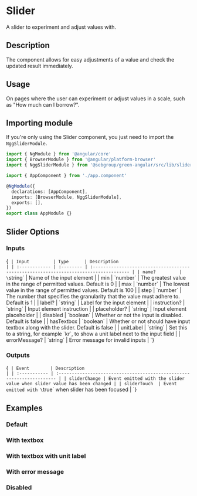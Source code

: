 
<Meta of={Stories} />

# Slider

A slider to experiment and adjust values with.

## Description

The component allows for easy adjustments of a value and check the updated result immediately.

## Usage

On pages where the user can experiment or adjust values in a scale, such as "How much can I borrow?".

## Importing module

If you're only using the Slider component, you just need to import the `NggSliderModule`.

```typescript
import { NgModule } from '@angular/core'
import { BrowserModule } from '@angular/platform-browser'
import { NggSliderModule } from '@sebgroup/green-angular/src/lib/slider'

import { AppComponent } from './app.component'

@NgModule({
  declarations: [AppComponent],
  imports: [BrowserModule, NggSliderModule],
  exports: [],
})
export class AppModule {}
```

## Slider Options

### Inputs

<Markdown>{`
| Input         | Type      | Description                                                                           |
| :------------ | :-------- | :------------------------------------------------------------------------------------ |
| name?         | \`string\`  | Name of the input element                                                             |
| min           | \`number\`  | The greatest value in the range of permitted values. Default is 0                     |
| max           | \`number\`  | The lowest value in the range of permitted values. Default is 100                     |
| step          | \`number\`  | The number that specifies the granularity that the value must adhere to. Default is 1 |
| label?        | \`string\`  | Label for the input element                                                           |
| instruction?  | \`string\`  | Input element instruction                                                             |
| placeholder?  | \`string\`  | Input element placeholder                                                             |
| disabled      | \`boolean\` | Whether or not the input is disabled. Default is false                                |
| hasTextbox    | \`boolean\` | Whether or not should have input textbox along with the slider. Default is false      |
| unitLabel     | \`string\`  | Set this to a string, for example \`kr\`, to show a unit label next to the input field  |
| errorMessage? | \`string\`  | Error message for invalid inputs                                                      |
`}</Markdown>

### Outputs

<Markdown>{`
| Event        | Description                                                            |
| :----------- | :--------------------------------------------------------------------- |
| sliderChange | Event emitted with the slider value when slider value has been changed |
| sliderTouch  | Event emitted with \`true\` when slider has been focused                 |
`}</Markdown>

## Examples

### Default

<Canvas>
  <Story id="components-slider--default" />
</Canvas>

### With textbox

<Canvas>
  <Story id="components-slider--textbox" />
</Canvas>

### With textbox with unit label

<Canvas>
  <Story id="components-slider--unit-textbox" />
</Canvas>

### With error message

<Canvas>
  <Story id="components-slider--error" />
</Canvas>

### Disabled

<Canvas>
  <Story id="components-slider--disabled" />
</Canvas>
